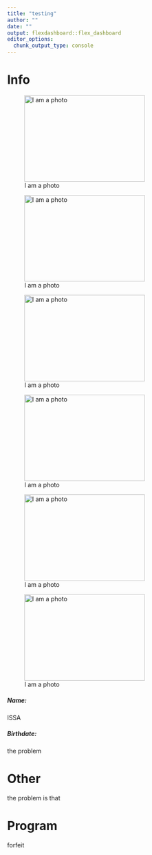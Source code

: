 ```yaml
---
title: "testing"
author: ""
date: ""
output: flexdashboard::flex_dashboard
editor_options: 
  chunk_output_type: console
---
```


# Info

![I am a photo](image_1.jpg){width="280" height="200"}

![I am a photo](image_1.jpg){width="280" height="200"}

![I am a photo](image_1.jpg){width="280" height="200"}

![I am a photo](image_1.jpg){width="280" height="200"}

![I am a photo](image_1.jpg){width="280" height="200"}

![I am a photo](image_1.jpg){width="280" height="200"}

##### Name:

ISSA

##### Birthdate:

the problem

# Other

the problem is that

# Program

forfeit

